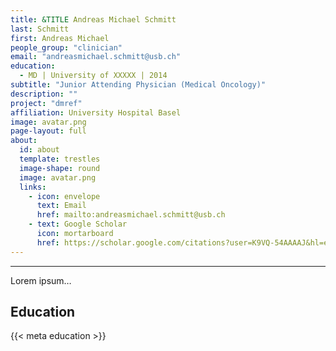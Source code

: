 ```yaml
---
title: &TITLE Andreas Michael Schmitt
last: Schmitt
first: Andreas Michael
people_group: "clinician"
email: "andreasmichael.schmitt@usb.ch"
education:
  - MD | University of XXXXX | 2014
subtitle: "Junior Attending Physician (Medical Oncology)"
description: ""
project: "dmref"
affiliation: University Hospital Basel
image: avatar.png
page-layout: full
about: 
  id: about
  template: trestles
  image-shape: round
  image: avatar.png
  links:
    - icon: envelope
      text: Email
      href: mailto:andreasmichael.schmitt@usb.ch 
    - text: Google Scholar
      icon: mortarboard 
      href: https://scholar.google.com/citations?user=K9VQ-54AAAAJ&hl=en&oi=ao
---
```

<hr>
::: {#about}



Lorem ipsum...

## Education

{{< meta education >}}
:::
